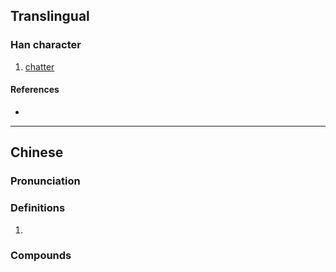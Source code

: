 {{character info}}
==Translingual==

===Han character===
{{Han char|rn=30|rad=口|as=07|sn=10|four=|canj=RHAP|ids=⿰口皂}}

# [[chatter]]

====References====
* {{Han ref|kx=0193.051|hdz=10631.080|uh=5523|ud=21795}}

----

==Chinese==
{{zh-forms|alt=唕}}

===Pronunciation===
{{zh-pron
|m=zào
|cat=
}}

===Definitions===
{{zh-hanzi}}

# {{rfdef|zh}}

===Compounds===
{{su#bst:zh-der/new|囉唣|p=zào}}